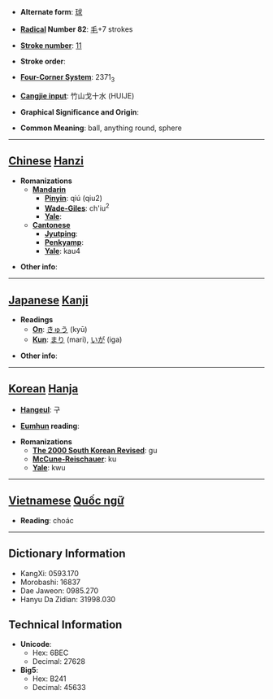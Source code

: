 * '''Alternate form''': [[球]]

* '''[[Wiktionary:Chinese radical index| Radical]] Number 82''': [[Wiktionary:Chinese radical index 毛|毛]]+7 strokes

* '''[[Wiktionary:Chinese total strokes index|Stroke number]]''': [[Wiktionary:Chinese total strokes index 11|11]]

* '''Stroke order''': 

* '''[[Wiktionary:Chinese four corner index|Four-Corner System]]''': 2371<sub>3</sub>

* '''[[Wiktionary:Chinese Cangjie index|Cangjie input]]''': 竹山戈十水 (HUIJE)

* '''Graphical Significance and Origin''': 

* '''Common Meaning''': ball, anything round, sphere

----

== [[Chinese]] [[Hanzi]] ==

* '''Romanizations'''
** '''[[Mandarin]]'''
*** '''[[Pinyin]]''': qiú (qiu2)
*** '''[[Wade-Giles]]''': ch'iu<sup>2</sup>
*** '''[[Yale]]''': 
** '''[[Cantonese]]'''
*** '''[[Jyutping]]''':
*** '''[[Penkyamp]]''': 
*** '''[[Yale]]''': kau4

* '''Other info''': 

----

== [[Japanese]] [[Kanji]] ==

* '''Readings'''
** '''[[On]]''': [[きゅう]] (kyū)
** '''[[Kun]]''': [[まり]] (mari), [[いが]] (iga)

* '''Other info''':  

----

== [[Korean]] [[Hanja]] ==

* '''[[Hangeul]]''': 구

* '''[[Eumhun]] reading''': 

* '''Romanizations'''
** '''[[The 2000 South Korean Revised Romanization|The 2000 South Korean Revised]]''': gu
** '''[[McCune-Reischauer]]''': ku
** '''[[Yale]]''': kwu


----

== [[Vietnamese]] [[Quốc ngữ]] ==

* '''Reading''': choác

----

== Dictionary Information ==

* KangXi: 0593.170
* Morobashi: 16837
* Dae Jaweon: 0985.270
* Hanyu Da Zidian: 31998.030

== Technical Information ==

* '''Unicode''':
** Hex: 6BEC
** Decimal: 27628
* '''Big5''':
** Hex: B241
** Decimal: 45633